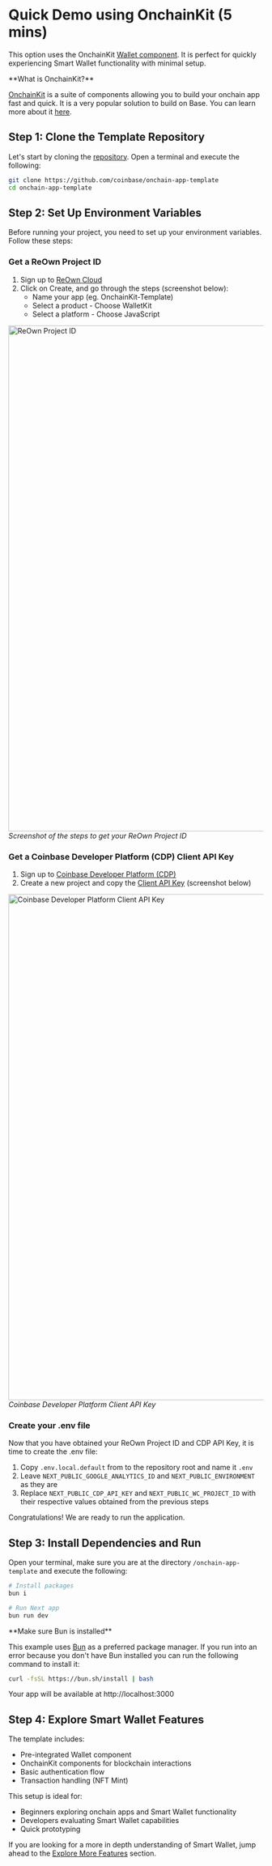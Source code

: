 
# Quick Demo using OnchainKit (5 mins)

This option uses the OnchainKit [Wallet component](/builderkits/onchainkit/wallet/wallet). It is perfect for quickly experiencing Smart Wallet functionality with minimal setup.

<Callout type="info">
**What is OnchainKit?**

[OnchainKit](https://www.base.org/builders/onchainkit)
is a suite of components allowing you to build
your onchain app fast and quick. It is a
very popular solution to build on Base. You can learn more about it [here](/builderkits/onchainkit/getting-started).

</Callout>

## Step 1: Clone the Template Repository

Let's start by cloning the [repository](https://github.com/coinbase/onchain-app-template). Open a terminal and execute the following:

```bash
git clone https://github.com/coinbase/onchain-app-template
cd onchain-app-template
```

## Step 2: Set Up Environment Variables

Before running your project, you need to set up your environment variables. Follow these steps:

### Get a ReOwn Project ID

1. Sign up to [ReOwn Cloud](https://cloud.reown.com)
2. Click on Create, and go through the steps (screenshot below):
   - Name your app (eg. OnchainKit-Template)
   - Select a product - Choose WalletKit
   - Select a platform - Choose JavaScript

<div style={{ display: 'flex', flexDirection: 'column', alignItems: 'center' }}>
  <img
    alt="ReOwn Project ID"
    src="/images/smart-wallet/ReownSteps.png"
    width="1000"
    loading="lazy"
  />
  <em>Screenshot of the steps to get your ReOwn Project ID</em>
</div>

### Get a Coinbase Developer Platform (CDP) Client API Key

1. Sign up to [Coinbase Developer Platform (CDP)](https://portal.cdp.coinbase.com/)
2. Create a new project and copy the [Client API Key](https://portal.cdp.coinbase.com/projects/api-keys/client-key) (screenshot below)

<div style={{ display: 'flex', flexDirection: 'column', alignItems: 'center' }}>
  <img
    alt="Coinbase Developer Platform Client API Key"
    src="/images/smart-wallet/CDPSteps.png"
    width="1000"
    loading="lazy"
  />
  <em>Coinbase Developer Platform Client API Key</em>
</div>

### Create your .env file

Now that you have obtained your ReOwn Project ID and CDP API Key, it is time to create the .env file:

1. Copy `.env.local.default` from to the repository root and name it `.env`
2. Leave `NEXT_PUBLIC_GOOGLE_ANALYTICS_ID` and `NEXT_PUBLIC_ENVIRONMENT` as they are
3. Replace `NEXT_PUBLIC_CDP_API_KEY` and `NEXT_PUBLIC_WC_PROJECT_ID` with their respective values obtained from the previous steps

Congratulations! We are ready to run the application.

## Step 3: Install Dependencies and Run

Open your terminal, make sure you are at the directory `/onchain-app-template` and execute the following:

```bash
# Install packages
bun i

# Run Next app
bun run dev
```

<Callout type="warning">
**Make sure Bun is installed**

This example uses [Bun](https://bun.sh/) as a preferred package manager. If you run into an error because you don't have Bun installed you can run the following command to install it:

```bash
curl -fsSL https://bun.sh/install | bash
```

</Callout>

Your app will be available at http://localhost:3000

## Step 4: Explore Smart Wallet Features

The template includes:

- Pre-integrated Wallet component
- OnchainKit components for blockchain interactions
- Basic authentication flow
- Transaction handling (NFT Mint)

This setup is ideal for:

- Beginners exploring onchain apps and Smart Wallet functionality
- Developers evaluating Smart Wallet capabilities
- Quick prototyping

If you are looking for a more in depth understanding of Smart Wallet, jump ahead to the [Explore More Features](/identity/smart-wallet/quickstart#explore-more-features) section.

